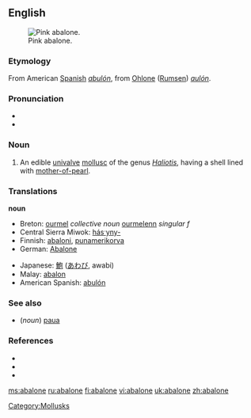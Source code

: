 ==English==
[[Image:Pinkabalone_300.jpg|thumb|right|Pink abalone.]]
===Etymology===
From American [[Spanish]] ''[[abulón]]'', from [[Ohlone]] ([[Rumsen]]) ''[[aulón]]''.

===Pronunciation===
* {{IPA|/æbəˈləʊni/}}
* {{audio|en-us-abalone.ogg|Audio (US)}}

===Noun===
{{en-noun}}
# {{zoology}} An edible [[univalve]] [[mollusc]] of the genus ''[[Haliotis]]'', having a shell lined with [[mother-of-pearl]].

===Translations===
'''noun'''
{{top}}
*Breton: [[ourmel]] ''collective noun'' [[ourmelenn]] ''singular f''
*Central Sierra Miwok: [[hásˑyny-]]
*Finnish: [[abaloni]], [[punamerikorva]]
*German: [[Abalone]]
{{mid}}
*Japanese: [[鮑]] ([[あわび]], awabi)
*Malay: [[abalon]]
*American Spanish: [[abulón]]
{{bottom}}

===See also===
* (''noun'') [[paua]]

===References===
{{wikisource1911Enc|Abalone}}
{{pedialite|Abalone}}
* {{R:American Heritage 2000|abalone}}
* {{R:Dictionary.com|abalone}}
* {{R:WordNet 2003|abalone}}


[[Category:Mollusks]]

[[ms:abalone]]
[[ru:abalone]]
[[fi:abalone]]
[[vi:abalone]]
[[uk:abalone]]
[[zh:abalone]]